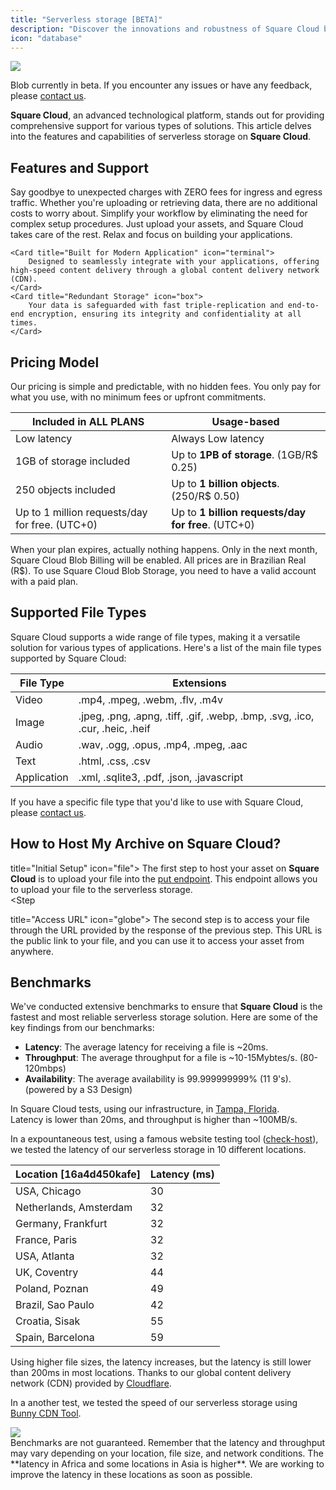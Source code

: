 ```yaml
---
title: "Serverless storage [BETA]"
description: "Discover the innovations and robustness of Square Cloud by exploring the serverless storage capabilities."
icon: "database"
---
```


<Frame>
  <img src="/images/services/blob.png" style={{ borderRadius: "0.5rem" }} />
</Frame>

<br/>

<Note>Blob currently in beta. If you encounter any issues or have any feedback, please [contact us](/contact).</Note>

**Square Cloud**, an advanced technological platform, stands out for providing comprehensive support for various types of solutions. This article delves into the features and capabilities of serverless storage on **Square Cloud**.

## Features and Support

<CardGroup cols={2}>
    <Card title="No Ingress or Egress Fees" icon="money-bill">
        Say goodbye to unexpected charges with ZERO fees for ingress and egress traffic. Whether you're uploading or retrieving data, there are no additional costs to worry about.
    </Card>
    <Card title="Zero Management Overhead" icon="server">
        Simplify your workflow by eliminating the need for complex setup procedures. Just upload your assets, and Square Cloud takes care of the rest. Relax and focus on building your applications.
    </Card>

    <Card title="Built for Modern Application" icon="terminal">
        Designed to seamlessly integrate with your applications, offering high-speed content delivery through a global content delivery network (CDN).
    </Card>
    <Card title="Redundant Storage" icon="box">
        Your data is safeguarded with fast triple-replication and end-to-end encryption, ensuring its integrity and confidentiality at all times.
    </Card>
</CardGroup>

## Pricing Model
Our pricing is simple and predictable, with no hidden fees. You only pay for what you use, with no minimum fees or upfront commitments.

| Included in ALL PLANS                            | **Usage-based**                                     |
|--------------------------------------------------|-----------------------------------------------------|
| Low latency                                      | Always Low latency                                  |
| 1GB of storage included                          | Up to **1PB of storage**. (1GB/R$ 0.25)             |
| 250 objects included                             | Up to **1 billion objects**. (250/R$ 0.50)          |
| Up to 1 million requests/day for free. (UTC+0)   | Up to **1 billion requests/day for free**. (UTC+0)  |

<Info>When your plan expires, actually nothing happens. Only in the next month, Square Cloud Blob Billing will be enabled.</Info>
<Warning>All prices are in Brazilian Real (R$). To use Square Cloud Blob Storage, you need to have a valid account with a paid plan.</Warning>

## Supported File Types
Square Cloud supports a wide range of file types, making it a versatile solution for various types of applications. Here's a list of the main file types supported by Square Cloud:

| File Type   | Extensions                                                                   |
|-------------|------------------------------------------------------------------------------|
| Video       | .mp4, .mpeg, .webm, .flv, .m4v                                               |
| Image       | .jpeg, .png, .apng, .tiff, .gif, .webp, .bmp, .svg, .ico, .cur, .heic, .heif |
| Audio       | .wav, .ogg, .opus, .mp4, .mpeg, .aac                                         | 
| Text        | .html, .css, .csv                                                            |
| Application | .xml, .sqlite3, .pdf, .json, .javascript                                     |

<Note> If you have a specific file type that you'd like to use with Square Cloud, please [contact us](/contact).</Note>

## How to Host My Archive on Square Cloud?
<Steps>
  <Step 
  
  title="Initial Setup" icon="file">
    The first step to host your asset on **Square Cloud** is to upload your file into the [put endpoint](/blob-reference/endpoint/put). This endpoint allows you to upload your file to the serverless storage.    
  </Step>
  <Step 
  
  title="Access URL" icon="globe">
    The second step is to access your file through the URL provided by the response of the previous step. This URL is the public link to your file, and you can use it to access your asset from anywhere.
  </Step>
</Steps>

## Benchmarks

We've conducted extensive benchmarks to ensure that **Square Cloud** is the fastest and most reliable serverless storage solution. Here are some of the key findings from our benchmarks:

- **Latency**: The average latency for receiving a file is ~20ms.
- **Throughput**: The average throughput for a file is ~10-15Mybtes/s. (80-120mbps)
- **Availability**: The average availability is 99.999999999% (11 9's). (powered by a S3 Design)

In Square Cloud tests, using our infrastructure, in [Tampa, Florida](/platform/overview#our-secure-infrastructure).<br/>
Latency is lower than 20ms, and throughput is higher than ~100MB/s.

In a expountaneous test, using a famous website testing tool ([check-host](https://check-host.net/check-report/16a4d450kafe)), we tested the latency of our serverless storage in 10 different locations.

| Location [16a4d450kafe] | Latency (ms) |
|-------------------------|--------------|
| USA, Chicago			  | 30		     |
| Netherlands, Amsterdam  | 32	  		 |
| Germany, Frankfurt	  | 32		 	 |
| France, Paris			  | 32			 |
| USA, Atlanta			  | 32			 |
| UK, Coventry			  | 44	 		 |
| Poland, Poznan		  | 49			 |
| Brazil, Sao Paulo		  | 42			 |
| Croatia, Sisak		  | 55	 		 |
| Spain, Barcelona		  | 59			 |

Using higher file sizes, the latency increases, but the latency is still lower than 200ms in most locations. Thanks to our global content delivery network (CDN) provided by [Cloudflare](https://www.cloudflare.com/).

In a another test, we tested the speed of our serverless storage using [Bunny CDN Tool](https://bunny.net/).

<Frame>
  <img src="/images/services/blob-speed.png" style={{ borderRadius: "0.5rem" }} />
</Frame>

<br/>
<Info>Benchmarks are not guaranteed. Remember that the latency and throughput may vary depending on your location, file size, and network conditions.</Info>
<Warning>The **latency in Africa and some locations in Asia is higher**. We are working to improve the latency in these locations as soon as possible.</Warning>